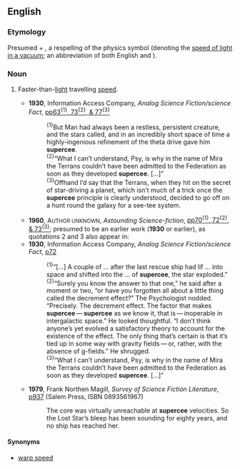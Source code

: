 ==English==

===Etymology===
Presumed {{term|super-|lang=en}} + {{term|cee|lang=en}}, a respelling of the physics symbol {{term|c}} (denoting the [[w:Speed of light|speed of light in a vacuum]]; an abbreviation of both English {{term|constant|lang=en}} and {{etyl|la|en}} {{term|celeritas||[[swiftness]]|lang=la}}).

===Noun===
{{en-noun|-}}

# {{context|rare|science fiction}} Faster-than-[[light]] travelling [[speed]].
#* '''1930''', Information Access Company, ''Analog Science Fiction/science Fact'', [http://www.google.co.uk/books?id=W5AQAAAAIAAJ&q=supercee&dq=supercee&pgis=1 pp63<sup>{1}</sup>, 73<sup>{2}</sup>, & 77<sup>{3}</sup>]
#*: <sup>{1}</sup>But Man had always been a restless, persistent creature, and the stars called, and in an incredibly short space of time a highly-ingenious refinement of the theta drive gave him '''supercee'''.
#*: <sup>{2}</sup>“What I can’t understand, Psy, is why in the name of Mira the Terrans couldn’t have been admitted to the Federation as soon as they developed '''supercee'''. […]”
#*: <sup>{3}</sup>Offhand I’d say that the Terrans, when they hit on the secret of star-driving a planet, which isn’t much of a trick once the '''supercee''' principle is clearly understood, decided to go off on a hunt round the galaxy for a see-tee system.
#* '''1960''', A<small>UTHOR UNKNOWN</small>, ''Astounding Science-fiction'', [http://www.google.co.uk/books?id=dUwEAAAAYAAJ&q=supercee&dq=supercee&pgis=1 pp70<sup>{1}</sup>, 72<sup>{2}</sup>, & 73<sup>{3}</sup>]; presumed to be an earlier work ('''1930''' or earlier), as quotations 2 and 3 also appear in:
#* '''1930''', Information Access Company, ''Analog Science Fiction/science Fact'', [http://www.google.co.uk/books?id=W5AQAAAAIAAJ&q=%22all+about+a+little+thing+called%22&dq=%22all+about+a+little+thing+called%22&pgis=1 p72]
#*: <sup>{1}</sup>“[…] A couple of<!-- Outside the scanning zone; presumed to be a short measurement of time --> … after the last rescue ship had lif<!-- Outside scanning zone; presumed “lifted off” --> … into space and shifted into the<!-- Outside scanning zone; presumed “safety” --> … of '''supercee''', the star exploded.”
#*: <sup>{2}</sup>“Surely you know the answer to that one,” he said after a moment or two, “or have you forgotten all about a little thing called the decrement effect?” The Psychologist nodded. “Precisely. The decrement effect. The factor that makes '''supercee''' — '''supercee''' as we know it, that is — inoperable in intergalactic space.” He looked thoughtful. “I don’t think anyone’s yet evolved a satisfactory theory to account for the existence of the effect. The only thing that’s certain is that it’s tied up in some way with gravity fields — or, rather, with the absence of g-fields.” He shrugged.
#*: <sup>{3}</sup>“What I can’t understand, Psy, is why in the name of Mira the Terrans couldn’t have been admitted to the Federation as soon as they developed '''supercee'''. […]”
#* '''1979''', Frank Northen Magill, ''Survey of Science Fiction Literature'', [http://www.google.co.uk/books?id=3hoYAAAAIAAJ&q=supercee&dq=supercee&pgis=1 p937] (Salem Press, ISBN 0893561967)
#*: The core was virtually unreachable at '''supercee''' velocities. So the Lost Star’s bleep has been sounding for eighty years, and no ship has reached her.

====Synonyms====
* [[warp speed]]